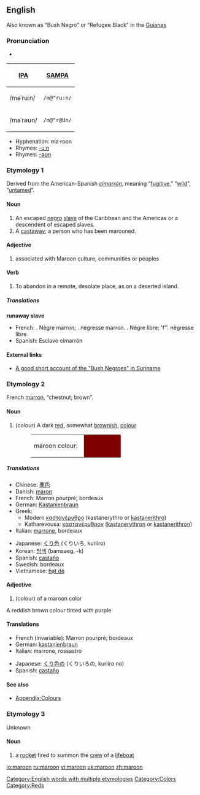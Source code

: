 ==English==
{{rfc|Is the comment legitimate? It should be elsewhere if it is and deleted if not}}
Also known as “Bush Negro” or “Refugee Black” in the [[Guianas]]

===Pronunciation===
*{{audio|en-uk-maroon.ogg|Audio (UK)}}
{| border=1 cellpadding=5
! [[w:IPA|IPA]] !! [[w:SAMPA|SAMPA]]
|-
| /məˈruːn/ || <tt>/m@"ru:n/</tt>
|-
| /məˈrəʊn/ || <tt>/m@"r@Un/</tt>
|}

*Hyphenation: ma·roon
*Rhymes: [[Rhymes:English:-uːn|-uːn]]
*Rhymes: [[Rhymes:English:-əʊn|-əʊn]]

===Etymology 1===
Derived from the American-Spanish ''[[cimarrón]]'', meaning “[[fugitive]],” “[[wild]]”, “[[untamed]]”.

====Noun====
{{wikipedia|Maroon (people)}}
{{en-noun}}

# An escaped [[negro]] [[slave]] of the Caribbean and the Americas or a descendent of escaped slaves.
# A [[castaway]]; a person who has been marooned.

====Adjective====
{{en-adj-notcomp}}

# associated with Maroon culture, communities or peoples

====Verb====
{{en-verb}}

# To abandon in a remote, desolate place, as on a deserted island.

=====Translations=====
'''runaway slave'''
*French: {{m}}. Nègre marron; {{f}}. nègresse marron. {{italbrac|obs}} {{m}}. Nègre libre; 'f''. nègresse libre
*Spanish: Esclavo cimarrón

====External links====
*[http://lucy.ukc.ac.uk/EthnoAtlas/Hmar/Cult_dir/Culture.7834 A good short account of the "Bush Negroes" in Suriname]

===Etymology 2===
French [[marron]], “chestnut; brown”.

====Noun====
{{wikipedia|Maroon (color)}}

{{en-noun}}

# (colour) A dark [[red]], somewhat [[brown]]ish, [[color|colour]].
#:<table><tr><td>maroon colour: &nbsp;</td><td bgcolor="#800000" width="80">&nbsp; </td></tr></table>

=====Translations=====
{{trans-top|colour}}
*Chinese: [[栗色]]
*Danish: [[maron]]
*French: Marron pourpré; bordeaux
*German: [[Kastanienbraun]] {{n}}
*Greek:
**Modern [[καστανέρυθρο]] (kastanerythro or [[kastanerithro]])
**Katharevousa: [[καστανέρυθρον]] ([[kastanerythron]] or [[kastanerithron]])
*Italian: [[marrone]], bordeaux
{{trans-mid}}
*Japanese: [[くり色]]  (くりいろ, kuriiro)
*Korean: [[밤색]] (bamsaeg, -k)
*Spanish: [[castaño]]
*Swedish: bordeaux
*Vietnamese: [[hạt dẻ]]
{{trans-bottom}}

====Adjective====
{{en-adj-more}}

# (colour) of a maroon color
A reddish brown colour tinted with purple

====Translations====
{{trans-top|color}}
*French (invariable): Marron pourpré; bordeaux
*German: [[kastanienbraun]]
*Italian: marrone, rossastro
{{trans-mid}}
*Japanese: [[くり色]]の (くりいろの, kuriiro no)
*Spanish: [[castaño]]
{{trans-bottom}}

====See also====
*[[Wiktionary_Appendix:Colours|Appendix:Colours]]

===Etymology 3===
Unknown

====Noun====
{{wikipedia|maroon (rocket)}}
{{en-noun}}

# a [[rocket]] fired to summon the [[crew]] of a [[lifeboat]]

[[Category:English words with multiple etymologies]]
[[Category:Colors]]
[[Category:Reds]]

[[io:maroon]]
[[ru:maroon]]
[[vi:maroon]]
[[uk:maroon]]
[[zh:maroon]]